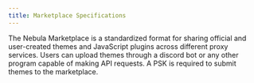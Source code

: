 ```yaml
---
title: Marketplace Specifications
---
```

The Nebula Marketplace is a standardized format for sharing official and user-created themes and JavaScript plugins across different proxy services.
Users can upload themes through a discord bot or any other program capable of making API requests. A PSK is required to submit themes to the marketplace.